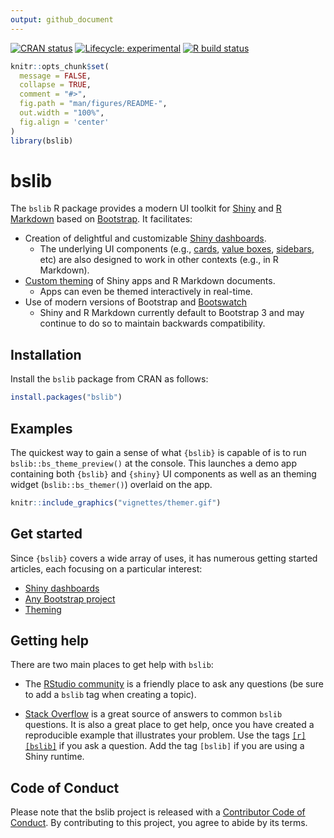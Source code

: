 ```yaml
---
output: github_document
---
```


<!-- badges: start -->

[![CRAN status](https://www.r-pkg.org/badges/version/bslib)](https://cran.r-project.org/package=bslib) [![Lifecycle: experimental](https://img.shields.io/badge/lifecycle-experimental-orange.svg)](https://lifecycle.r-lib.org/articles/stages.html) [![R build status](https://github.com/rstudio/bslib/actions/workflows/R-CMD-check.yaml/badge.svg)](https://github.com/rstudio/bslib/actions)

<!-- badges: end -->

```r
knitr::opts_chunk$set(
  message = FALSE,
  collapse = TRUE,
  comment = "#>",
  fig.path = "man/figures/README-",
  out.width = "100%",
  fig.align = 'center'
)
library(bslib)
```

# bslib

The `bslib` R package provides a modern UI toolkit for [Shiny](https://shiny.posit.co/) and [R Markdown](https://rmarkdown.rstudio.com/) based on [Bootstrap](https://getbootstrap.com/). It facilitates:   

* Creation of delightful and customizable [Shiny dashboards](https://rstudio.github.io/bslib/articles/dashboards.html).
  * The underlying UI components (e.g., [cards](https://rstudio.github.io/bslib/articles/cards.html), [value boxes](https://rstudio.github.io/bslib/articles/value-boxes.html), [sidebars](https://rstudio.github.io/bslib/articles/sidebars.html), etc) are also designed to work in other contexts (e.g., in R Markdown).
* [Custom theming](https://rstudio.github.io/bslib/articles/theming.html) of Shiny apps and R Markdown documents.
  * Apps can even be themed interactively in real-time.
* Use of modern versions of Bootstrap and [Bootswatch](https://bootswatch.com/)
  * Shiny and R Markdown currently default to Bootstrap 3 and may continue to do so to maintain backwards compatibility.

## Installation

Install the `bslib` package from CRAN as follows:

```r
install.packages("bslib")
```

## Examples

The quickest way to gain a sense of what `{bslib}` is capable of is to run `bslib::bs_theme_preview()` at the console. This launches a demo app containing both `{bslib}` and `{shiny}` UI components as well as an theming widget (`bslib::bs_themer()`) overlaid on the app.

```r
knitr::include_graphics("vignettes/themer.gif")
```

## Get started

Since `{bslib}` covers a wide array of uses, it has numerous getting started articles, each focusing on a particular interest:

* [Shiny dashboards](https://rstudio.github.io/bslib/articles/dashboards.html)
* [Any Bootstrap project](https://rstudio.github.io/bslib/articles/any-project.html)
* [Theming](https://rstudio.github.io/bslib/articles/theming.html)


## Getting help

There are two main places to get help with `bslib`:

+ The [RStudio community](https://community.rstudio.com) is a friendly place to ask any questions (be sure to add a `bslib` tag when creating a topic).

+ [Stack Overflow](https://stackoverflow.com/questions/tagged/bslib) is a great source of answers to common `bslib` questions. It is also a great place to get help, once you have created a reproducible example that illustrates your problem. Use the tags [`[r][bslib]`](https://stackoverflow.com/questions/tagged/bslib+r) if you ask a question. Add the tag `[bslib]` if you are using a Shiny runtime.

## Code of Conduct

Please note that the bslib project is released with a [Contributor Code of Conduct](https://github.com/rstudio/bslib/blob/main/CODE_OF_CONDUCT.md). By contributing to this project, you agree to abide by its terms.
